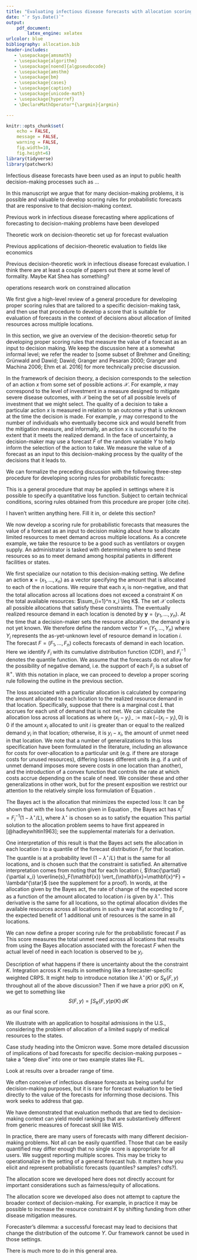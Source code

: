 ```yaml
---
title: "Evaluating infectious disease forecasts with allocation scoring rules"
date: "`r Sys.Date()`"
output: 
    pdf_document:
        latex_engine: xelatex
urlcolor: blue
bibliography: allocation.bib 
header-includes:
   - \usepackage{amsmath}
   - \usepackage{algorithm}
   - \usepackage[noend]{algpseudocode}
   - \usepackage{amsthm}
   - \usepackage{bm}
   - \usepackage{cases}
   - \usepackage{caption}
   - \usepackage{unicode-math}
   - \usepackage{hyperref}
   - \DeclareMathOperator*{\argmin}{argmin}

---
```


```r
knitr::opts_chunk$set(
    echo = FALSE, 
    message = FALSE, 
    warning = FALSE,
    fig.width=10, 
    fig.height=6)
library(tidyverse)
library(patchwork)
```
<!-- $ ...to toggle Latexyz math scope off -->
\newcommand{\del}[2]{\frac{\partial {#1} }{\partial {#2}} }
\newcommand{\dby}[2]{\frac{d {#1} }{d {#2}} }
\newcommand{\sbar}{\overline{s}}
\newtheorem{proposition}{Proposition}

\theoremstyle{remark}
\newtheorem*{remark}{Remark}

\section{Introduction}

Infectious disease forecasts have been used as an input to public health decision-making processes such as ...

In this manuscript we argue that for many decision-making problems, it is possible and valuable to develop scoring rules for probabilistic forecasts that are responsive to that decision-making context.

\subsection{Literature review}

Previous work in infectious disease forecasting where applications of forecasting to decision-making problems have been developed

Theoretic work on decision-theoretic set up for forecast evaluation

Previous applications of decision-theoretic evaluation to fields like economics

Previous decision-theoretic work in infectious disease forecast evaluation.  I think there are at least a couple of papers out there at some level of formality.  Maybe Kat Shea has something?

operations research work on constrained allocation

\section{Methods}

We first give a high-level review of a general procedure for developing proper scoring rules that are tailored to a specific decision-making task, and then use that procedure to develop a score that is suitable for evaluation of forecasts in the context of decisions about allocation of limited resources across multiple locations.

\subsection{The decision-theoretic setup for forecast evaluation}

In this section, we give an overview of the decision-theoretic setup for developing proper scoring rules that measure the value of a forecast as an input to decision making. We keep the discussion here at a somewhat informal level; we refer the reader to [some subset of Brehmer and Gneiting; Grünwald and Dawid; Dawid; Granger and Pesaran 2000; Granger and Machina 2006; Ehm et al. 2016] for more technically precise discussion.

In the framework of decision theory, a decision corresponds to the selection of an action $x$ from some set of possible actions $\mathcal{X}$. For example, $x$ may correspond to the level of investment in a measure designed to mitigate severe disease outcomes, with $\mathcal{X}$ being the set of all possible levels of investment that we might select. The quality of a decision to take a particular action $x$ is measured in relation to an outcome $y$ that is unknown at the time the decision is made. For example, $y$ may correspond to the number of individuals who eventually become sick and would benefit from the mitigation measure, and informally, an action $x$ is successful to the extent that it meets the realized demand. In the face of uncertainty, a decision-maker may use a forecast $F$ of the random variable $Y$ to help inform the selection of the action to take. We measure the value of a forecast as an input to this decision-making process by the quality of the decisions that it leads to.

We can formalize the preceding discussion with the following three-step procedure for developing scoring rules for probabilistic forecasts:
\begin{enumerate}
\item Specify a \textit{loss function} $s(x, y)$ that measures the loss associated with taking action $x$ when outcome $y$ eventually occurs. We use the letter $s$ for this function to align with the literature on forecast evaluation, in which context $s$ may be used as a \textit{scoring function}.
\item Given a probabilistic forecast $F$, determine the \textit{Bayes act} $x^F$ that minimizes the expected loss under the distribution $F$.
\item The \textit{scoring rule} for $F$ calculates the score as the loss incurred when the Bayes act was used: $S(F, y) = s(x^F, y)$.
\end{enumerate}
This is a general procedure that may be applied in settings where it is possible to specify a quantitative loss function. Subject to certain technical conditions, scoring rules obtained from this procedure are proper (cite cite).

<!-- , and we illustrate the ideas with two running examples: (1) some problem that results in quantile elicitation, (2) some allocation problem.

A forecaster is asked to recommend, that is, \emph{predict}, the appropriate supply $x$ of some good or investment in some precautionary measure intended to satisfy a random future demand or need $Y$. As a running example, we will consider the provision of a limited supply of a limited health care resource such as oxygen or ventilators. Suppose there is an incremental loss $O \geq 0$ incurred when over-prediction leads to unused supply and an incremental loss $U > 0$ incurred when under-prediction leads to unmet demand or need. -->

\subsection{A review of quantile loss, CRPS, and the weighted interval score}

I haven't written anything here.  Fill it in, or delete this section?

<!-- Set up of decision-making problem with costs for over-/under-prediction. Quantile/pinball loss.

Statement that this loss elicits quantiles as the Bayes act, derivations deferred to a supplement.

Interpretation of CRPS as an integral of quantile loss over quantile levels, WIS as a discrete approximation of CRPS. -->

\subsection{The allocation score}

We now develop a scoring rule for probabilistic forecasts that measures the value of a forecast as an input to decision making about how to allocate limited resources to meet demand across multiple locations. As a concrete example, we take the resource to be a good such as ventilators or oxygen supply. An administrator is tasked with determining where to send these resources so as to meet demand among hospital patients in different facilities or states.

We first specialize our notation to this decision-making setting. We define an action $\mathbf{x} = (x_1, \ldots, x_n)$ as a vector specifying the amount that is allocated to each of the $n$ locations. We require that each $x_i$ is non-negative, and that the total allocation across all locations does not exceed a constraint $K$ on the total available resources: $\sum_{i=1}^n x_i \leq K$. The set $\mathcal{X}$ collects all possible allocations that satisfy these constraints. The eventually realized resource demand in each location is denoted by $\mathbf{y} = (y_1, \ldots, y_n)$. At the time that a decision-maker sets the resource allocation, the demand $\mathbf{y}$ is not yet known. We therefore define the random vector $Y = (Y_1, \ldots, Y_n)$ where $Y_i$ represents the as-yet-unknown level of resource demand in location $i$. The forecast $F = (F_1, \ldots, F_n)$ collects forecasts of demand in each location. Here we identify $F_i$ with its cumulative distribution function (CDF), and $F_i^{-1}$ denotes the quantile function. We assume that the forecasts do not allow for the possibility of negative demand, i.e. the support of each $F_i$ is a subset of $\mathbb{R}^+$. With this notation in place, we can proceed to develop a proper scoring rule following the outline in the previous section.

\paragraph{Step 1: specify a loss function.} The loss associated with a particular allocation is calculated by comparing the amount allocated to each location to the realized resource demand in that location. Specifically, suppose that there is a marginal cost $L$ that accrues for each unit of demand that is not met. We can calculate the allocation loss across all locations as
\begin{equation}
s(\mathbf{x}, \mathbf{y}) = \sum_{i=1}^n L (x_i - y_i)_-, \label{eqn:loss_fn}
\end{equation}
where $(x_i - y_i)_- := \max(-(x_i - y_i),0)$ is $0$ if the amount $x_i$ allocated to unit $i$ is greater than or equal to the realized demand $y_i$ in that location; otherwise, it is $y_i - x_i$, the amount of unmet need in that location. We note that a number of generalizations to this loss specification have been formulated in the literature, including an allowance for costs for over-allocation to a particular unit (e.g. if there are storage costs for unused resources), differing losses different units (e.g. if a unit of unmet demand imposes more severe costs in one location than another), and the introduction of a convex function that controls the rate at which costs accrue depending on the scale of need. We consider these and other generalizations in other work, but for the present exposition we restrict our attention to the relatively simple loss formulation of Equation \eqref{eqn:loss_fn}.

\paragraph{Step 2: Given a probabilistic forecast $F$, identify the Bayes act.} The Bayes act is the allocation that minimizes the expected loss:
\begin{align}
    \mathbf{x}^F &= \underset{\mathbf{x}\in \mathbb{R}^N, 0 \leq \mathbf{x}}{\mathrm{arg min}}\,\, \sbar_F(\mathbf{x}) \text{ subject to } 
    \sum_{i=1}^N x_i \leq K \text{, where} \label{AP} \\
    \sbar_F(\mathbf{x}) &= \mathbb{E}_{F} s(\mathbf{x}, \mathbf{Y}) = \sum_{i=1}^{N} \mathbb{E}_{F_i}[s(x_i, Y_i)] \label{eqn:sbar}
\end{align}
It can be shown that with the loss function given in Equation \eqref{eqn:loss_fn}, the Bayes act has $x^F_i = F_i^{-1}(1 - \lambda^{\star}/L)$, where $\lambda^{\star}$ is chosen so as to satisfy the equation
\begin{align}
\sum_{i=1}^{N}F_i^{-1}(1 - \lambda^{\star}/L) = K.
\end{align}
This partial solution to the allocation problem seems to have first appeared in [@hadleywhitin1963]; see the supplemental materials for a derivation.

One interpretation of this result is that the Bayes act sets the allocation in each location $i$ to a quantile of the forecast distribution $F_i$ for that location. The quantile is at a probability level $(1 - \lambda^{\star}/L)$ that is the same for all locations, and is chosen such that the constraint is satisfied. An alternative interpretation comes from noting that for each location $i$, $\frac{\partial}{\partial x_i} \sbar_F(\mathbf{x}) \vert_{\mathbf{x}=\mathbf{x}^F} = \lambda^{\star}$ (see the supplement for a proof).
<!-- 
$\frac{\partial}{\partial x_i} \sbar_F(\mathbf{x}) = L[F_i(x_i) - 1]$ (see the supplement for a derivation), and evaluating at the Bayes allocation we arrive at
\begin{align}
\frac{\partial}{\partial x_i} \sbar_F(\mathbf{x}) \vert_{\mathbf{x}=\mathbf{x}^F} &= L[F_i(x^F_i) - 1] = L[F_i(F_i^{-1}(1 - \lambda^{\star}/L)) - 1] = \lambda^{\star}.
\end{align} -->
In words, at the allocation given by the Bayes act, the rate of change of the expected score as a function of the amount allocated to location $i$ is given by $\lambda^{\star}$.
This derivative is the same for all locations, so the optimal allocation divides the available resources across all locations in such a way that according to $F$, the expected benefit of 1 additional unit of resources is the same in all locations.

\paragraph{Step 3: Define the scoring rule.} We can now define a proper scoring rule for the probabilistic forecast $F$ as
\begin{equation}
S(F, y) = s(\mathbf{x}^F, y) = \sum_{i=1}^n L (F_i^{-1}(1 - \lambda^{\star}/L) - y_i)_-
\end{equation}
This score measures the total unmet need across all locations that results from using the Bayes allocation associated with the forecast $F$ when the actual level of need in each location is observed to be $y_i$.

\textbf{ELR: This section would likely benefit from a figure or two to illustrate the ideas...?}

Description of what happens if there is uncertainty about the the constraint $K$. Integration across $K$ results in something like a forecaster-specific weighted CRPS. It might help to introduce notation like $\lambda^{\star}(K)$ or $S_K(F, y)$ throughout all of the above discussion? Then if we have a prior $p(K)$ on $K$, we get to something like
$$S(F, y) = \int S_K(F,y) p(K) \, d K$$
as our final score.

\section{Application}

We illustrate with an application to hospital admissions in the U.S., considering the problem of allocation of a limited supply of medical resources to the states.

Case study heading into the Omicron wave. Some more detailed discussion of implications of bad forecasts for specific decision-making purposes -- take a "deep dive" into one or two example states like FL.

Look at results over a broader range of time.

\section{Discussion}

We often conceive of infectious disease forecasts as being useful for decision-making purposes, but it is rare for forecast evaluation to be tied directly to the value of the forecasts for informing those decisions. This work seeks to address that gap.

We have demonstrated that evaluation methods that are tied to decision-making context can yield model rankings that are substantively different from generic measures of forecast skill like WIS.

In practice, there are many users of forecasts with many different decision-making problems. Not all can be easily quantified. Those that can be easily quantified may differ enough that no single score is appropriate for all users. We suggest reporting multiple scores. This may be tricky to operationalize in the setting of a general forecast hub. It matters how you elicit and represent probabilistic forecasts (quantiles? samples? cdfs?).

The allocation score we developed here does not directly account for important considerations such as fairness/equity of allocations.

The allocation score we developed also does not attempt to capture the broader context of decision-making. For example, in practice it may be possible to increase the resource constraint $K$ by shifting funding from other disease mitigation measures.

Forecaster's dilemma: a successful forecast may lead to decisions that change the distribution of the outcome $Y$. Our framework cannot be used in those settings.

There is much more to do in this general area.

\section{References}


